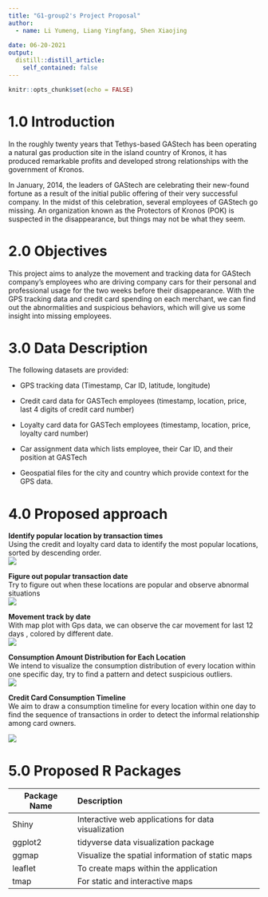 ```yaml
---
title: "G1-group2's Project Proposal"
author:
  - name: Li Yumeng, Liang Yingfang, Shen Xiaojing 
  
date: 06-20-2021
output:
  distill::distill_article:
    self_contained: false
---
```


```r
knitr::opts_chunk$set(echo = FALSE)
```

# 1.0 Introduction 

In the roughly twenty years that Tethys-based GAStech has been operating a natural gas production site in the island country of Kronos, it has produced remarkable profits and developed strong relationships with the government of Kronos.  

In January, 2014, the leaders of GAStech are celebrating their new-found fortune as a result of the initial public offering of their very successful company. In the midst of this celebration, several employees of GAStech go missing. An organization known as the Protectors of Kronos (POK) is suspected in the disappearance, but things may not be what they seem.\


# 2.0 Objectives 

This project aims to analyze the movement and tracking data for GAStech company’s employees who are driving company cars for their personal and professional usage for the two weeks before their disappearance. With the GPS tracking data and credit card spending on each merchant, we can find out the abnormalities and suspicious behaviors, which will give us some insight into missing employees. \


# 3.0 Data Description 

The following datasets are provided: \

* GPS tracking data (Timestamp, Car ID, latitude, longitude) \

- Credit card data for GASTech employees (timestamp, location, price, last 4 digits of credit card number) \

- Loyalty card data for GASTech employees (timestamp, location, price, loyalty card number) \

- Car assignment data which lists employee, their Car ID, and their position at GASTech \

- Geospatial files for the city and country which provide context for the GPS data. \

# 4.0 Proposed approach 

**Identify popular location by transaction times**\
Using the credit and loyalty card data to identify the most popular locations, sorted by descending order.\
![](img/img01.png) \


**Figure out popular transaction date**\
Try to figure out when these locations are popular and observe abnormal situations\
![](img/img02.png)\


**Movement track by date**\
With map plot with Gps data, we can observe the car movement for last 12 days , colored by different date.\
![](img/img03.png)\


**Consumption Amount Distribution for Each Location**\
We intend to visualize the consumption distribution of every location within one specific day, try to find a pattern and detect suspicious outliers.\
![](img/img04.jpg)\




**Credit Card Consumption Timeline**\
We aim to draw a consumption timeline for every location within one day to find the sequence of transactions in order to detect the informal relationship among card owners.\

![](img/img05.jpg)\


# 5.0 Proposed R Packages

Package Name|Description
---|:---
Shiny|Interactive web applications for data visualization 
ggplot2|tidyverse data visualization package  
ggmap|Visualize the spatial information of static maps 
leaflet|To create maps within the application 
tmap|For static and interactive maps 
